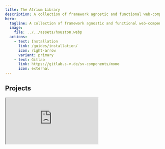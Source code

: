 ```yaml
---
title: The Atrium Library
description: A collection of framework agnostic and functional web-components.
hero:
  tagline: A collection of framework agnostic and functional web-components.
  image:
    file: ../../assets/houston.webp
  actions:
    - text: Installation
      link: /guides/installation/
      icon: right-arrow
      variant: primary
    - text: Gitlab
      link: https://gitlab.s-v.de/sv-components/mono
      icon: external
---
```



## Projects

<iframe src="https://tihav.pages.s-v.de/gitlab-dependency-analysis/dependents/?1455" />
<br />
<br />

## Next steps

<CardGrid stagger>
  <Card title="Update content" icon="pencil">
    Edit `src/content/docs/index.mdx` to see this page change.
  </Card>
  <Card title="Add new content" icon="add-document">
    Add Markdown or MDX files to `src/content/docs` to create new pages.
  </Card>
  <Card title="Configure your site" icon="setting">
    Edit your `sidebar` and other config in `astro.config.mjs`.
  </Card>
  <Card title="Read the docs" icon="open-book">
    Learn more in [the Starlight Docs](https://starlight.astro.build/).
  </Card>
</CardGrid>
